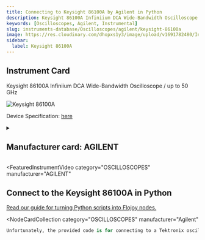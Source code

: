 ```yaml
---
title: Connecting to Keysight 86100A by Agilent in Python
description: Keysight 86100A Infiniium DCA Wide-Bandwidth Oscilloscope / up to 50 GHz
keywords: [Oscilloscopes, Agilent, Instrumental]
slug: instruments-database/Oscilloscopes/agilent/keysight-86100a
image: https://res.cloudinary.com/dhopxs1y3/image/upload/v1691782480/Instruments/Oscilloscopes/Keysight-86100A/Keysight-86100A.jpg
sidebar:
  label: Keysight 86100A
---
```



## Instrument Card

Keysight 86100A
Infiniium DCA Wide-Bandwidth Oscilloscope / up to 50 GHz

![Keysight 86100A](https://res.cloudinary.com/dhopxs1y3/image/upload/v1691782480/Instruments/Oscilloscopes/Keysight-86100A/Keysight-86100A.jpg)

Device Specification: [here](https://www.keysight.com/us/en/assets/9018-05081/service-manuals/9018-05081.pdf)

<details style={{ marginTop: "15px"}}>
<summary><h2 style={{display:'inline'}}>Manufacturer card: AGILENT</h2></summary>

![AGILENT](https://res.cloudinary.com/dhopxs1y3/image/upload/v1692126006/Instruments/Vendor%20Logos/Agilent.png)

Keysight Technologies, or Keysight, is an American company that manufactures electronics test and measurement equipment and software

- Headquarters: USA
- Yearly Revenue (millions, USD): 5420
- Vendor Website: [here](https://www.keysight.com/us/en/home.html)

</details>


<FeaturedInstrumentVideo
  category="OSCILLOSCOPES"
  manufacturer="AGILENT"
></FeaturedInstrumentVideo>

## Connect to the Keysight 86100A in Python

[Read our guide for turning Python scripts into Flojoy nodes.](https://docs.flojoy.ai/contribution/blocks/custom-flojoy-block/)


<Tabs>
<TabItem value="Flojoy" label="Flojoy" className="flojoy-instrument-tabs">

<NodeCardCollection
  category="OSCILLOSCOPES"
  manufacturer="Agilent"
></NodeCardCollection>

</TabItem>
<TabItem value="Instrumental" label="Instrumental">

```python
Unfortunately, the provided code is for connecting to a Tektronix oscilloscope, not a Keysight oscilloscope. Therefore, it cannot be used to connect to a Keysight 86100A oscilloscope.
```

</TabItem>
</Tabs>
